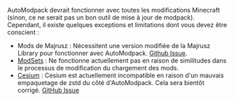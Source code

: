 AutoModpack devrait fonctionner avec toutes les modifications Minecraft (sinon, ce ne serait pas un bon outil de mise à jour de modpack). Cependant, il existe quelques exceptions et limitations dont vous devez être conscient :

- Mods de Majrusz : Nécessitent une version modifiée de la Majrusz Library pour fonctionner avec AutoModpack. [Github Issue](https://github.com/Skidamek/AutoModpack/issues/268).
- [ModSets](https://modrinth.com/mod/mod-sets) : Ne fonctionne actuellement pas en raison de similitudes dans le processus de modification du chargement des mods.
- [Cesium](https://modrinth.com/mod/cesium) : Cesium est actuellement incompatible en raison d'un mauvais empaquetage de zstd du côté d'AutoModpack. Cela sera bientôt corrigé. [GitHub Issue](https://github.com/Skidamek/AutoModpack/issues/384)